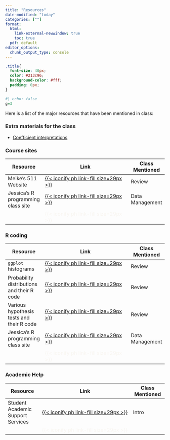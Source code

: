```yaml
---
title: "Resources"
date-modified: "today"
categories: [""]
format: 
  html:
    link-external-newwindow: true
    toc: true
  pdf: default
editor_options: 
  chunk_output_type: console
---
```


```css
.title{
  font-size: 40px;
  color: #213c96;
  background-color: #fff;
  padding: 0px;
}
```

```r
#| echo: false
g=3
```

Here is a list of the major resources that have been mentioned in class:

### Extra materials for the class

-   [Coefficient interpretations](/extra_resources/Coefficient_interp.qmd)

### Course sites

| Resource                           | Link                                                                                                             | Class Mentioned |
|----------------|-----------------------------------------|----------------|
| Meike's 511 Website                | [[{{< iconify ph link-fill size=29px >}}](https://niederhausen.github.io/BSTA_511_F23/)]{style="color:#f8f5f0;"} | Review          |
| Jessica's R programming class site | [[{{< iconify ph link-fill size=29px >}}](https://sph-r-programming-2022.netlify.app/)]{style="color:#f8f5f0;"}  | Data Management |
|                                    | [{{< iconify ph link-fill size=29px >}}]{style="color:#f8f5f0;"}                                                 |                 |

### R coding

| Resource                                   | Link                                                                                                                                                                           | Class Mentioned |
|---------------|------------------------------------------|---------------|
| `ggplot` histograms                        | [[{{< iconify ph link-fill size=29px >}}](https://www.sharpsightlabs.com/blog/histogram-r-ggplot2/)]{style="color:#f8f5f0;"}                                                   | Review          |
| Probability distributions and their R code | [[{{< iconify ph link-fill size=29px >}}](https://www.stat.umn.edu/geyer/5101/examp/rlook.html)]{style="color:#f8f5f0;"}                                                       | Review          |
| Various hypothesis tests and their R code  | [[{{< iconify ph link-fill size=29px >}}](https://stats.oarc.ucla.edu/r/whatstat/what-statistical-analysis-should-i-usestatistical-analyses-using-r/)]{style="color:#f8f5f0;"} | Review          |
| Jessica's R programming class site         | [[{{< iconify ph link-fill size=29px >}}](https://sph-r-programming-2022.netlify.app/)]{style="color:#f8f5f0;"}                                                                | Data Management |
|                                            | [{{< iconify ph link-fill size=29px >}}]{style="color:#f8f5f0;"}                                                                                                               |                 |

### Academic Help

| Resource                          | Link                                                                                                                   | Class Mentioned |
|----------------|-----------------------------------------|----------------|
| Student Academic Support Services | [[{{< iconify ph link-fill size=29px >}}](https://sakai.ohsu.edu/portal/site/Student_Support)]{style="color:#f8f5f0;"} | Intro           |
|                                   | [{{< iconify ph link-fill size=29px >}}]{style="color:#f8f5f0;"}                                                       |                 |
